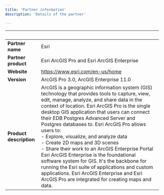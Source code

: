 ```yaml
---
title: 'Partner information'
description: 'Details of the partner'

---
```

| &nbsp;     | &nbsp; |
| ----------- | ----------- |
| **Partner name**      | Esri      |
| **Partner product**   |  Esri ArcGIS Pro and Esri ArcGIS Enterprise      |
| **Website**      |  https://www.esri.com/en-us/home   |
| **Version**   | ArcGIS Pro 3.0, ArcGIS Enterprise 11.0     |
| **Product description**  | ArcGIS is a geographic information system (GIS) technology that provides tools to capture, view, edit, manage, analyze, and share data in the context of location. Esri ArcGIS Pro is the single desktop GIS application that users can connect their EDB Postgres Advanced Server and Postgres databases to. Esri ArcGIS Pro allows users to:<br />- Explore, visualize, and analyze data<br />- Create 2D maps and 3D scenes<br />- Share their work to an ArcGIS Enterprise Portal<br />Esri ArcGIS Enterprise is the foundational software system for GIS. It's the backbone for running the Esri suite of applications and custom applications. Esri ArcGIS Enterprise and Esri ArcGIS Pro are integrated for creating maps and data. |

